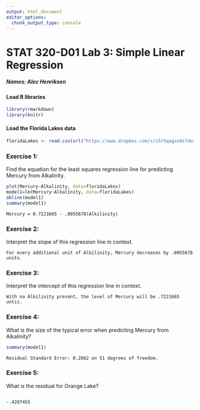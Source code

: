 ---
output: html_document
editor_options: 
  chunk_output_type: console
---
<!-- INSTRUCTION: This is the template you will use to type up your responses to the exercises. To produce a document that you can print out and turn in just click on Knit HTML above. All you need to do to complete the lab is to type up your BRIEF answers and the R code (when necessary) in the spaces provided below. -->

STAT 320-D01 Lab 3: Simple Linear Regression
========================================================

##### Names: Alec Henriksen


#### Load R libraries
```{r warning=FALSE, message=FALSE}
library(rmarkdown)
library(knitr)
```


#### Load the Florida Lakes data
```{r}
floridaLakes <- read.csv(url("https://www.dropbox.com/s/s5r5qagso9s7do2/floridaLakes.csv?dl=1"))
```


### Exercise 1: 
Find the equation for the least squares regression line for predicting Mercury from Alkalinity.
```{r}
plot(Mercury~Alkalinity, data=floridaLakes)
model1=lm(Mercury~Alkalinity, data=floridaLakes)
abline(model1)
summary(model1)
```
```
Mercury = 0.7221665 - .0055678(Alkilinity)
```

### Exercise 2:
Interpret the slope of this regression line in context.
```
For every additional unit of Alkilinity, Mercury decreases by .0055678 units.
```


### Exercise 3:
Interpret the intercept of this regression line in context.
```
With no Alkilinity present, the level of Mercury will be .7221665 untis.
```


### Exercise 4:
What is the size of the typical error when predicting Mercury from Alkalinity?
```{r}
summary(model1)
```
```
Residual Standard Error: 0.2662 on 51 degrees of freedom.
```


### Exercise 5:
What is the residual for Orange Lake?
```{r}

```
```
-.4207455
```